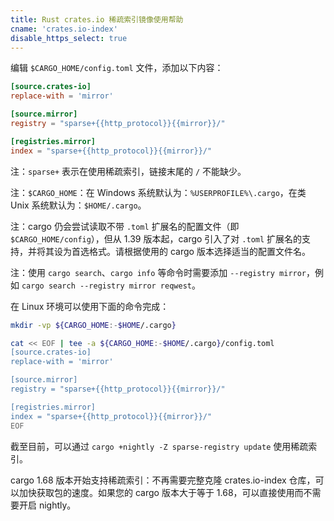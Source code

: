 ```yaml
---
title: Rust crates.io 稀疏索引镜像使用帮助
cname: 'crates.io-index'
disable_https_select: true
---
```


编辑 `$CARGO_HOME/config.toml` 文件，添加以下内容：

<CodeBlock>

```toml
[source.crates-io]
replace-with = 'mirror'

[source.mirror]
registry = "sparse+{{http_protocol}}{{mirror}}/"

[registries.mirror]
index = "sparse+{{http_protocol}}{{mirror}}/"
```

</CodeBlock>

注：`sparse+` 表示在使用稀疏索引，链接末尾的 `/` 不能缺少。

注：`$CARGO_HOME`：在 Windows 系统默认为：`%USERPROFILE%\.cargo`，在类 Unix 系统默认为：`$HOME/.cargo`。

注：cargo 仍会尝试读取不带 `.toml` 扩展名的配置文件（即 `$CARGO_HOME/config`），但从 1.39 版本起，cargo 引入了对 `.toml` 扩展名的支持，并将其设为首选格式。请根据使用的 cargo 版本选择适当的配置文件名。

注：使用 `cargo search`、`cargo info` 等命令时需要添加 `--registry mirror`，例如 `cargo search --registry mirror reqwest`。

在 Linux 环境可以使用下面的命令完成：

<CodeBlock>

```bash
mkdir -vp ${CARGO_HOME:-$HOME/.cargo}

cat << EOF | tee -a ${CARGO_HOME:-$HOME/.cargo}/config.toml
[source.crates-io]
replace-with = 'mirror'

[source.mirror]
registry = "sparse+{{http_protocol}}{{mirror}}/"

[registries.mirror]
index = "sparse+{{http_protocol}}{{mirror}}/"
EOF
```

</CodeBlock>

截至目前，可以通过 `cargo +nightly -Z sparse-registry update` 使用稀疏索引。

cargo 1.68 版本开始支持稀疏索引：不再需要完整克隆 crates.io-index 仓库，可以加快获取包的速度。如果您的 cargo 版本大于等于 1.68，可以直接使用而不需要开启 nightly。
